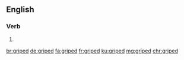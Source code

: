 ==English==

===Verb===
{{head|en|verb form}}

# {{en-past of|gripe}}

[[br:griped]]
[[de:griped]]
[[fa:griped]]
[[fr:griped]]
[[ku:griped]]
[[mg:griped]]
[[chr:griped]]